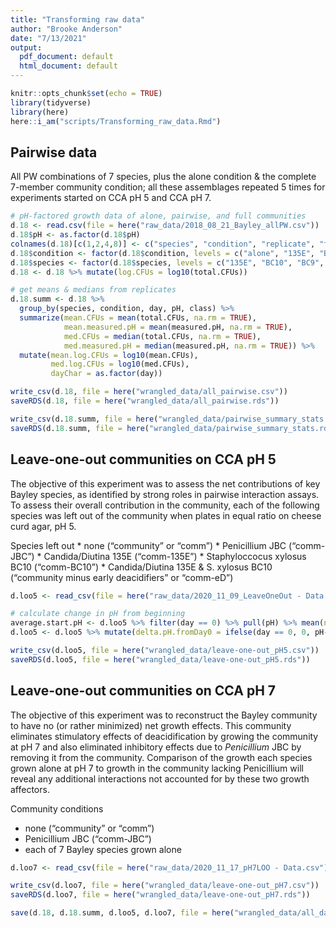 ```yaml
---
title: "Transforming raw data"
author: "Brooke Anderson"
date: "7/13/2021"
output:
  pdf_document: default
  html_document: default
---
```


```r
knitr::opts_chunk$set(echo = TRUE)
library(tidyverse)
library(here)
here::i_am("scripts/Transforming_raw_data.Rmd")
```

## Pairwise data

All PW combinations of 7 species, plus the alone condition & the complete 7-member community condition; all these assemblages repeated 5 times for experiments started on CCA pH 5 and CCA pH 7.

```r
# pH-factored growth data of alone, pairwise, and full communities
d.18 <- read.csv(file = here("raw_data/2018_08_21_Bayley_allPW.csv"))
d.18$pH <- as.factor(d.18$pH)
colnames(d.18)[c(1,2,4,8)] <- c("species", "condition", "replicate", "total.CFUs")
d.18$condition <- factor(d.18$condition, levels = c("alone", "135E", "BC10", "BC9", "JB5", "JB7", "JBC", "JB370", "community"))
d.18$species <- factor(d.18$species, levels = c("135E", "BC10", "BC9", "JB5", "JB7", "JBC", "JB370"))
d.18 <- d.18 %>% mutate(log.CFUs = log10(total.CFUs))

# get means & medians from replicates
d.18.summ <- d.18 %>%
  group_by(species, condition, day, pH, class) %>%
  summarize(mean.CFUs = mean(total.CFUs, na.rm = TRUE),
            mean.measured.pH = mean(measured.pH, na.rm = TRUE),
            med.CFUs = median(total.CFUs, na.rm = TRUE),
            med.measured.pH = median(measured.pH, na.rm = TRUE)) %>%
  mutate(mean.log.CFUs = log10(mean.CFUs),
         med.log.CFUs = log10(med.CFUs),
         dayChar = as.factor(day))

```

```r
write_csv(d.18, file = here("wrangled_data/all_pairwise.csv"))
saveRDS(d.18, file = here("wrangled_data/all_pairwise.rds"))

write_csv(d.18.summ, file = here("wrangled_data/pairwise_summary_stats.csv"))
saveRDS(d.18.summ, file = here("wrangled_data/pairwise_summary_stats.rds"))
```


## Leave-one-out communities on CCA pH 5

The objective of this experiment was to assess the net contributions of key Bayley species, as identified by strong roles in pairwise interaction assays. To assess their overall contribution in the community, each of the following species was left out of the community when plates in equal ratio on cheese curd agar, pH 5.

Species left out
* none ("community" or "comm")
* Penicillium JBC ("comm-JBC")
* Candida/Diutina 135E ("comm-135E")
* Staphyloccocus xylosus BC10 ("comm-BC10")
* Candida/Diutina 135E & S. xylosus BC10 ("community minus early deacidifiers" or "comm-eD")

```r
d.loo5 <- read_csv(file = here("raw_data/2020_11_09_LeaveOneOut - Data.csv"), col_types = "ffffddddd")

# calculate change in pH from beginning
average.start.pH <- d.loo5 %>% filter(day == 0) %>% pull(pH) %>% mean(na.rm = T)
d.loo5 <- d.loo5 %>% mutate(delta.pH.fromDay0 = ifelse(day == 0, 0, pH-average.start.pH))

```

```r
write_csv(d.loo5, file = here("wrangled_data/leave-one-out_pH5.csv"))
saveRDS(d.loo5, file = here("wrangled_data/leave-one-out_pH5.rds"))
```

## Leave-one-out communities on CCA pH 7

The objective of this experiment was to reconstruct the Bayley community to have no (or rather minimized) net growth effects. This community eliminates stimulatory effects of deacidification by growing the community at pH 7 and also eliminated inhibitory effects due to *Penicillium* JBC by removing it from the community.
Comparison of the growth each species grown alone at pH 7 to growth in the community lacking Penicillium will reveal any additional interactions not accounted for by these two growth affectors. 

Community conditions

* none ("community" or "comm")
* Penicillium JBC ("comm-JBC")
* each of 7 Bayley species grown alone

```r
d.loo7 <- read_csv(file = here("raw_data/2020_11_17_pH7LOO - Data.csv"), col_types = "ffffdddddd")
```

```r
write_csv(d.loo7, file = here("wrangled_data/leave-one-out_pH7.csv"))
saveRDS(d.loo7, file = here("wrangled_data/leave-one-out_pH7.rds"))
```

```r
save(d.18, d.18.summ, d.loo5, d.loo7, file = here("wrangled_data/all_data.RData"))
```

